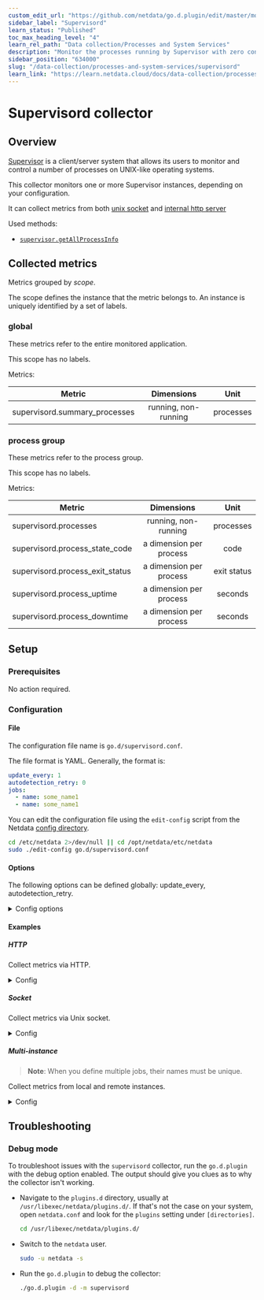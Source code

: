 ```yaml
---
custom_edit_url: "https://github.com/netdata/go.d.plugin/edit/master/modules/supervisord/README.md"
sidebar_label: "Supervisord"
learn_status: "Published"
toc_max_heading_level: "4"
learn_rel_path: "Data collection/Processes and System Services"
description: "Monitor the processes running by Supervisor with zero configuration, per-second metric granularity, and interactive visualizations."
sidebar_position: "634000"
slug: "/data-collection/processes-and-system-services/supervisord"
learn_link: "https://learn.netdata.cloud/docs/data-collection/processes-and-system-services/supervisord"
---
```

# Supervisord collector

## Overview

[Supervisor](http://supervisord.org/) is a client/server system that allows its users to monitor and control a number of
processes on UNIX-like operating systems.

This collector monitors one or more Supervisor instances, depending on your configuration.

It can collect metrics from
both [unix socket](http://supervisord.org/configuration.html?highlight=unix_http_server#unix-http-server-section-values)
and [internal http server](http://supervisord.org/configuration.html?highlight=unix_http_server#inet-http-server-section-settings)

Used methods:

- [`supervisor.getAllProcessInfo`](http://supervisord.org/api.html#supervisor.rpcinterface.SupervisorNamespaceRPCInterface.getAllProcessInfo)

## Collected metrics

Metrics grouped by *scope*.

The scope defines the instance that the metric belongs to. An instance is uniquely identified by a set of labels.

### global

These metrics refer to the entire monitored application.

This scope has no labels.

Metrics:

| Metric                        |      Dimensions      |   Unit    |
|-------------------------------|:--------------------:|:---------:|
| supervisord.summary_processes | running, non-running | processes |

### process group

These metrics refer to the process group.

This scope has no labels.

Metrics:

| Metric                          |       Dimensions        |    Unit     |
|---------------------------------|:-----------------------:|:-----------:|
| supervisord.processes           |  running, non-running   |  processes  |
| supervisord.process_state_code  | a dimension per process |    code     |
| supervisord.process_exit_status | a dimension per process | exit status |
| supervisord.process_uptime      | a dimension per process |   seconds   |
| supervisord.process_downtime    | a dimension per process |   seconds   |

## Setup

### Prerequisites

No action required.

### Configuration

#### File

The configuration file name is `go.d/supervisord.conf`.

The file format is YAML. Generally, the format is:

```yaml
update_every: 1
autodetection_retry: 0
jobs:
  - name: some_name1
  - name: some_name1
```

You can edit the configuration file using the `edit-config` script from the
Netdata [config directory](/docs/configuring/configuration#the-netdata-config-directory).

```bash
cd /etc/netdata 2>/dev/null || cd /opt/netdata/etc/netdata
sudo ./edit-config go.d/supervisord.conf
```

#### Options

The following options can be defined globally: update_every, autodetection_retry.

<details>
<summary>Config options</summary>

|        Name         | Description                                                        |          Default           | Required |
|:-------------------:|--------------------------------------------------------------------|:--------------------------:|:--------:|
|    update_every     | Data collection frequency.                                         |             1              |          |
| autodetection_retry | Re-check interval in seconds. Zero means not to schedule re-check. |             0              |          |
|         url         | Server URL.                                                        | http://127.0.0.1:9001/RPC2 |   yes    |
|       timeout       | System bus requests timeout.                                       |             1              |          |

</details>

#### Examples

##### HTTP

Collect metrics via HTTP.
<details>
<summary>Config</summary>

```yaml
jobs:
  - name: local
    url: 'http://127.0.0.1:9001/RPC2'
```

</details>

##### Socket

Collect metrics via Unix socket.
<details>
<summary>Config</summary>

```yaml
- name: local
  url: 'unix:///run/supervisor.sock'
```

</details>

##### Multi-instance

> **Note**: When you define multiple jobs, their names must be unique.

Collect metrics from local and remote instances.

<details>
<summary>Config</summary>

```yaml
jobs:
  - name: local
    url: 'http://127.0.0.1:9001/RPC2'

  - name: remote
    url: 'http://192.0.2.1:9001/RPC2'
```

</details>

## Troubleshooting

### Debug mode

To troubleshoot issues with the `supervisord` collector, run the `go.d.plugin` with the debug option enabled. The output
should give you clues as to why the collector isn't working.

- Navigate to the `plugins.d` directory, usually at `/usr/libexec/netdata/plugins.d/`. If that's not the case on
  your system, open `netdata.conf` and look for the `plugins` setting under `[directories]`.

  ```bash
  cd /usr/libexec/netdata/plugins.d/
  ```

- Switch to the `netdata` user.

  ```bash
  sudo -u netdata -s
  ```

- Run the `go.d.plugin` to debug the collector:

  ```bash
  ./go.d.plugin -d -m supervisord
  ```
